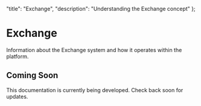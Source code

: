   "title": "Exchange",
  "description": "Understanding the Exchange concept"
};


# Exchange

Information about the Exchange system and how it operates within the platform.

## Coming Soon

This documentation is currently being developed. Check back soon for updates. 